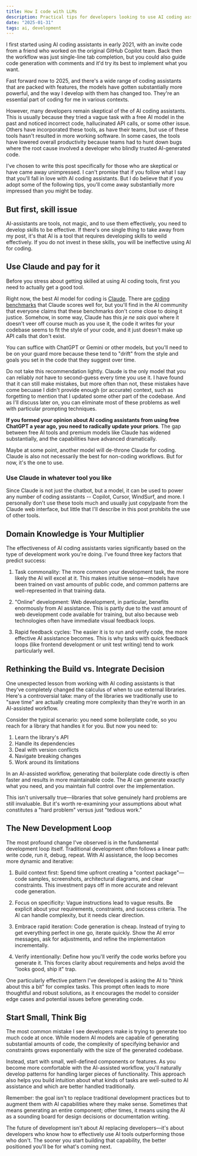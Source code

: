 ```yaml
---
title: How I code with LLMs
description: Practical tips for developers looking to use AI coding assistants
date: "2025-01-31"
tags: ai, development
---
```


I first started using AI coding assistants in early 2021, with an invite code from a friend who worked on the original GitHub Copilot team. Back then the workflow was just single-line tab completion, but you could also guide code generation with comments and it'd try its best to implement what you want.

Fast forward now to 2025, and there's a wide range of coding assistants that are packed with features, the models have gotten substantially more powerful, and the way I develop with them has changed too. They're an essential part of coding for me in various contexts.

However, many developers remain skeptical of the of AI coding assistants. This is usually because they tried a vague task with a free AI model in the past and noticed incorrect code, hallucinated API calls, or some other issue. Others have incorporated these tools, as have their teams, but use of these tools hasn't resulted in more working software. In some cases, the tools have lowered overall productivity because teams had to hunt down bugs where the root cause involved a developer who blindly trusted AI-generated code.

I've chosen to write this post specifically for those who are skeptical or have came away unimpressed. I can't promise that if you follow what I say that you'll fall in love with AI coding assistants. But I do believe that if you adopt some of the following tips, you'll come away substantially more impressed than you might be today.

## But first, skill issue

AI-assistants are tools, not magic, and to use them effectively, you need to develop skills to be effective. If there's one single thing to take away from my post, it's that AI is a tool that requires developing skills to weild effectively. If you do not invest in these skills, you will be ineffective using AI for coding.

## Use Claude and pay for it

Before you stress about getting skilled at using AI coding tools, first you need to actually get a good tool.

Right now, the best AI model for coding is [Claude](https://claude.ai/new). There are [coding benchmarks](https://www.anthropic.com/research/swe-bench-sonnet) that Claude scores well for, but you'll find in the AI community that everyone claims that these benchmarks don't come close to doing it justice. Somehow, in some way, Claude has this _je ne sais quoi_ where it doesn't veer off course much as you use it, the code it writes for your codebase seems to fit the style of your code, and it just doesn't make up API calls that don't exist.

You can suffice with ChatGPT or Gemini or other models, but you'll need to be on your guard more because these tend to "drift" from the style and goals you set in the code that they suggest over time.

Do not take this recommendation lightly. Claude is the only model that you can reliably _not_ have to second-guess every time you use it. I have found that it can still make mistakes, but more often than not, these mistakes have come becuase I didn't provide enough (or accurate) context, such as forgetting to mention that I updated some other part of the codebase. And as I'll discuss later on, you can eliminate most of these problems as well with particular prompting techniques.

**If you formed your opinion about AI coding assistants from using free ChatGPT a year ago, you need to radically update your priors**. The gap between free AI tools and premium models like Claude has widened substantially, and the capabilities have advanced dramatically.

Maybe at some point, another model will de-throne Claude for coding. Claude is also not necessarily the best for non-coding workflows. But for now, it's the one to use.

### Use Claude in whatever tool you like

Since Claude is not just the chatbot, but a model, it can be used to power any number of coding assistants -- Copilot, Cursor, WindSurf, and more. I personally don't use these tools much and usually just copy/paste from the Claude web interface, but little that I'll describe in this post prohibits the use of other tools.

## Domain Knowledge is Your Multiplier 

The effectiveness of AI coding assistants varies significantly based on the type of development work you're doing. I've found three key factors that predict success:

1. Task commonality: The more common your development task, the more likely the AI will excel at it. This makes intuitive sense—models have been trained on vast amounts of public code, and common patterns are well-represented in that training data.

2. "Online" development: Web development, in particular, benefits enormously from AI assistance. This is partly due to the vast amount of web development code available for training, but also because web technologies often have immediate visual feedback loops.

3. Rapid feedback cycles: The easier it is to run and verify code, the more effective AI assistance becomes. This is why tasks with quick feedback loops (like frontend development or unit test writing) tend to work particularly well.

## Rethinking the Build vs. Integrate Decision

One unexpected lesson from working with AI coding assistants is that they've completely changed the calculus of when to use external libraries. Here's a controversial take: many of the libraries we traditionally use to "save time" are actually creating more complexity than they're worth in an AI-assisted workflow.

Consider the typical scenario: you need some boilerplate code, so you reach for a library that handles it for you. But now you need to:

1. Learn the library's API
2. Handle its dependencies
3. Deal with version conflicts
4. Navigate breaking changes
5. Work around its limitations

In an AI-assisted workflow, generating that boilerplate code directly is often faster and results in more maintainable code. The AI can generate exactly what you need, and you maintain full control over the implementation.

This isn't universally true—libraries that solve genuinely hard problems are still invaluable. But it's worth re-examining your assumptions about what constitutes a "hard problem" versus just "tedious work."

## The New Development Loop

The most profound change I've observed is in the fundamental development loop itself. Traditional development often follows a linear path: write code, run it, debug, repeat. With AI assistance, the loop becomes more dynamic and iterative:

1. Build context first: Spend time upfront creating a "context package"—code samples, screenshots, architectural diagrams, and clear constraints. This investment pays off in more accurate and relevant code generation.

2. Focus on specificity: Vague instructions lead to vague results. Be explicit about your requirements, constraints, and success criteria. The AI can handle complexity, but it needs clear direction.

3. Embrace rapid iteration: Code generation is cheap. Instead of trying to get everything perfect in one go, iterate quickly. Show the AI error messages, ask for adjustments, and refine the implementation incrementally.

4. Verify intentionally: Define how you'll verify the code works before you generate it. This forces clarity about requirements and helps avoid the "looks good, ship it" trap.

One particularly effective pattern I've developed is asking the AI to "think about this a bit" for complex tasks. This prompt often leads to more thoughtful and robust solutions, as it encourages the model to consider edge cases and potential issues before generating code.

## Start Small, Think Big

The most common mistake I see developers make is trying to generate too much code at once. While modern AI models are capable of generating substantial amounts of code, the complexity of specifying behavior and constraints grows exponentially with the size of the generated codebase.

Instead, start with small, well-defined components or features. As you become more comfortable with the AI-assisted workflow, you'll naturally develop patterns for handling larger pieces of functionality. This approach also helps you build intuition about what kinds of tasks are well-suited to AI assistance and which are better handled traditionally.

Remember: the goal isn't to replace traditional development practices but to augment them with AI capabilities where they make sense. Sometimes that means generating an entire component; other times, it means using the AI as a sounding board for design decisions or documentation writing.

The future of development isn't about AI replacing developers—it's about developers who know how to effectively use AI tools outperforming those who don't. The sooner you start building that capability, the better positioned you'll be for what's coming next.